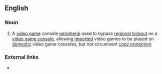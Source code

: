 ==English==

===Noun===
{{en-noun|head=[[console]] [[converter]]}}

# {{label|en|video games}} A [[video game]] console [[peripheral]] used to bypass [[regional lockout]] on a [[video game console]], allowing [[imported]] video games to be played on [[domestic]] video game consoles, but not circumvent [[copy protection]].

===External links===
* {{pedialite}}
